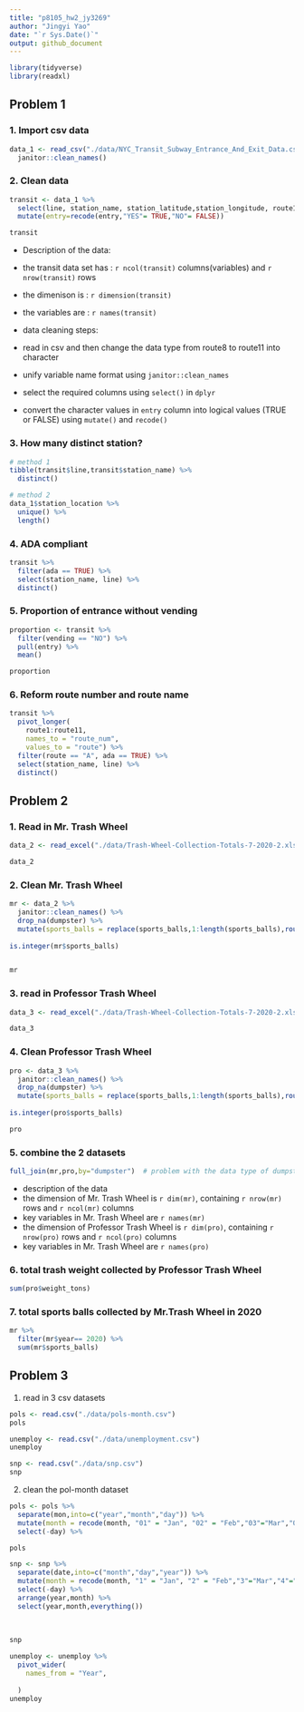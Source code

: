 ```yaml
---
title: "p8105_hw2_jy3269"
author: "Jingyi Yao"
date: "`r Sys.Date()`"
output: github_document
---
```


```r
library(tidyverse)
library(readxl)
```


## Problem 1 


### 1. Import csv data
```r
data_1 <- read_csv("./data/NYC_Transit_Subway_Entrance_And_Exit_Data.csv",col_types = cols(Route8 = "c", Route9 = "c", Route10 = "c", Route11 = "c")) %>% 
  janitor::clean_names() 


```


### 2. Clean data
```r
transit <- data_1 %>%  
  select(line, station_name, station_latitude,station_longitude, route1:route11, entry, vending, entrance_type, ada) %>% 
  mutate(entry=recode(entry,"YES"= TRUE,"NO"= FALSE))

transit

```

*  Description of the data:
  * the transit data set has : `r ncol(transit)` columns(variables) and `r nrow(transit)` rows
  * the dimenison is : `r dimension(transit)`
  * the variables are : `r names(transit)`


*  data cleaning steps:
  * read in csv and then change the data type from route8 to route11 into character
  * unify variable name format using `janitor::clean_names`
  * select the required columns using `select()` in `dplyr`
  * convert the character values in `entry` column into logical values (TRUE or FALSE) using `mutate()` and `recode()`
  

### 3. How many distinct station?
```r
# method 1
tibble(transit$line,transit$station_name) %>% 
  distinct()

# method 2
data_1$station_location %>% 
  unique() %>% 
  length()

```


### 4. ADA compliant
```r
transit %>% 
  filter(ada == TRUE) %>% 
  select(station_name, line) %>% 
  distinct()

```


### 5. Proportion of entrance without vending
```r
proportion <- transit %>% 
  filter(vending == "NO") %>% 
  pull(entry) %>% 
  mean()

proportion

```

### 6. Reform route number and route name
```r
transit %>% 
  pivot_longer(
    route1:route11,
    names_to = "route_num",
    values_to = "route") %>% 
  filter(route == "A", ada == TRUE) %>% 
  select(station_name, line) %>% 
  distinct()

```



## Problem 2

### 1. Read in Mr. Trash Wheel
```r
data_2 <- read_excel("./data/Trash-Wheel-Collection-Totals-7-2020-2.xlsx",range = "A2:N535")

data_2

```


### 2. Clean Mr. Trash Wheel
```r
mr <- data_2 %>% 
  janitor::clean_names() %>% 
  drop_na(dumpster) %>% 
  mutate(sports_balls = replace(sports_balls,1:length(sports_balls),round(as.integer(sports_balls))))
  
is.integer(mr$sports_balls)


mr

```


### 3. read in Professor Trash Wheel
```r
data_3 <- read_excel("./data/Trash-Wheel-Collection-Totals-7-2020-2.xlsx",range = "A2:N117",sheet="Professor Trash Wheel")

data_3
```


### 4. Clean Professor Trash Wheel
```r
pro <- data_3 %>% 
  janitor::clean_names() %>% 
  drop_na(dumpster) %>% 
  mutate(sports_balls = replace(sports_balls,1:length(sports_balls),round(as.integer(sports_balls))))
  
is.integer(pro$sports_balls)

pro

```


### 5. combine the 2 datasets
```r
full_join(mr,pro,by="dumpster")  # problem with the data type of dumpster

```


*  description of the data
  * the dimension of Mr. Trash Wheel is `r dim(mr)`, containing `r nrow(mr)` rows and `r ncol(mr)` columns
  * key variables in Mr. Trash Wheel are `r names(mr)`
  * the dimension of Professor Trash Wheel is `r dim(pro)`, containing `r nrow(pro)` rows and `r ncol(pro)` columns
  * key variables in Mr. Trash Wheel are `r names(pro)`


### 6. total trash weight collected by Professor Trash Wheel
```r
sum(pro$weight_tons)

```
### 7. total sports balls collected by Mr.Trash Wheel in 2020
```r
mr %>% 
  filter(mr$year== 2020) %>% 
  sum(mr$sports_balls)

```



## Problem 3

1. read in 3 csv datasets
```r
pols <- read.csv("./data/pols-month.csv")
pols

unemploy <- read.csv("./data/unemployment.csv")
unemploy

snp <- read.csv("./data/snp.csv")
snp


```

2. clean the pol-month dataset
```r
pols <- pols %>% 
  separate(mon,into=c("year","month","day")) %>% 
  mutate(month = recode(month, "01" = "Jan", "02" = "Feb","03"="Mar","04"="Apr","05"="May","06"="Jun","07"="Jul","08"="Aug","09"="Sep","10"="Oct","11"="Nov","12"="Dec")) %>% 
  select(-day) %>% 

pols
```


```r
snp <- snp %>% 
  separate(date,into=c("month","day","year")) %>% 
  mutate(month = recode(month, "1" = "Jan", "2" = "Feb","3"="Mar","4"="Apr","5"="May","6"="Jun","7"="Jul","8"="Aug","9"="Sep","10"="Oct","11"="Nov","12"="Dec")) %>% 
  select(-day) %>% 
  arrange(year,month) %>% 
  select(year,month,everything())
  
  
  
snp
```


```r
unemploy <- unemploy %>% 
  pivot_wider(
    names_from = "Year",
    
  )
unemploy

```


```r


```


```r


```


```r


```


```r


```





